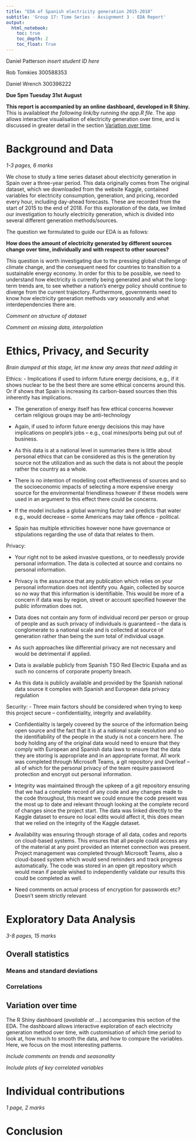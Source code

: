 ```yaml
---
title: "EDA of Spanish electricity generation 2015-2018"
subtitle: 'Group 17: Time Series - Assignment 3 - EDA Report'
output: 
  html_notebook:
    toc: true
    toc_depth: 2
    toc_float: True
---
```


Daniel Patterson *insert student ID here*

Rob Tomkies 300588353

Daniel Wrench 300398222

**Due 5pm Tuesday 31st August**

**This report is accompanied by an online dashboard, developed in R Shiny.** This is available*at the following link/by running the app.R file*. The app allows interactive visualisation of electricity generation over time, and is discussed in greater detail in the section [Variation over time].

# Background and Data

*1-3 pages, 6 marks*

We chose to study a time series dataset about electricity generation in Spain over a three-year period. This data originally comes from The original dataset, which we downloaded from the website Kaggle, contained variables for electricity consumption, generation, and pricing, recorded every hour, including day-ahead forecasts. These are recorded from the start of 2015 to the end of 2018. For this exploration of the data, we limited our investigation to hourly electricity generation, which is divided into several different generation methods/sources.

The question we formulated to guide our EDA is as follows:

**How does the amount of electricity generated by different sources change over time, individually and with respect to other sources?**

This question is worth investigating due to the pressing global challenge of climate change, and the consequent need for countries to transition to a sustainable energy economy. In order for this to be possible, we need to understand how electricity is currently being generated and what the long-term trends are, to see whether a nation's energy policy should continue to diverge from the current trajectory. Furthermore, governments need to know how electricity generation methods vary seasonally and what interdependencies there are.

*Comment on structure of dataset*

*Comment on missing data, interpolation*

# Ethics, Privacy, and Security

*Brain dumped at this stage, let me know any areas that need adding in*

Ethics: - Implications if used to inform future energy decisions, e.g., if it shows nuclear to be the best there are some ethical concerns around this. Or if shows that Spain is increasing its carbon-based sources then this inherently has implications.

-   The generation of energy itself has few ethical concerns however certain religious groups may be anti-technology

-   Again, if used to inform future energy decisions this may have implications on people's jobs -- e.g., coal mines/ports being put out of business.

-   As this data is at a national level in summaries there is little about personal ethics that can be considered as this is the generation by source not the utilization and as such the data is not about the people rather the country as a whole.

-   There is no intention of modelling cost effectiveness of sources and so the socioeconomic impacts of selecting a more expensive energy source for the environmental friendliness however if these models were used in an argument to this effect there could be concerns.

-   If the model includes a global warming factor and predicts that water e.g., would decrease -- some Americans may take offence - political.

-   Spain has multiple ethnicities however none have governance or stipulations regarding the use of data that relates to them.

Privacy:

-   Your right not to be asked invasive questions, or to needlessly provide personal information. The data is collected at source and contains no personal information.

-   Privacy is the assurance that any publication which relies on your personal information does not identify you. Again, collected by source so no way that this information is identifiable. This would be more of a concern if data was by region, street or account specified however the public information does not.

-   Data does not contain any form of individual record per person or group of people and as such privacy of individuals is guaranteed -- the data is conglomerate to a national scale and is collected at source of generation rather than being the sum total of individual usage.

-   As such approaches like differential privacy are not necessary and would be detrimental if applied.

-   Data is available publicly from Spanish TSO Red Electric España and as such no concerns of corporate property breach.

-   As this data is publicly available and provided by the Spanish national data source it complies with Spanish and European data privacy regulation

Security: - Three main factors should be considered when trying to keep this project secure -- confidentiality, integrity and availability.

-   Confidentiality is largely covered by the source of the information being open source and the fact that it is at a national scale resolution and so the identifiability of the people in the study is not a concern here. The body holding any of the original data would need to ensure that they comply with European and Spanish data laws to ensure that the data they are storing is appropriate and in an appropriate format. All work was completed through Microsoft Teams, a git repository and Overleaf -- all of which for the personal privacy of the team require password protection and encrypt out personal information.

-   Integrity was maintained through the upkeep of a git repository ensuring that we had a complete record of any code and any changes made to the code throughout, this meant we could ensure the code present was the most up to date and relevant through looking at the complete record of changes since the project start. The data was linked directly to the Kaggle dataset to ensure no local edits would affect it, this does mean that we relied on the integrity of the Kaggle dataset.

-   Availability was ensuring through storage of all data, codes and reports on cloud-based systems. This ensures that all people could access any of the material at any point provided an internet connection was present. Project management was completed through Microsoft Teams, also a cloud-based system which would send reminders and track progress automatically. The code was stored in an open git repository which would mean if people wished to independently validate our results this could be completed as well.

-   Need comments on actual process of encryption for passwords etc? Doesn't seem strictly relevant

# Exploratory Data Analysis

*3-8 pages, 15 marks*

## Overall statistics

### Means and standard deviations

### Correlations

## Variation over time

The R Shiny dashboard (*available at ...*) accompanies this section of the EDA. The dashboard allows interactive exploration of each electricity generation method over time, with customisation of which time period to look at, how much to smooth the data, and how to compare the variables. Here, we focus on the most interesting patterns.

*Include comments on trends and seasonality*

*Include plots of key correlated variables*

# Individual contributions

*1 page, 2 marks*

# Conclusion
